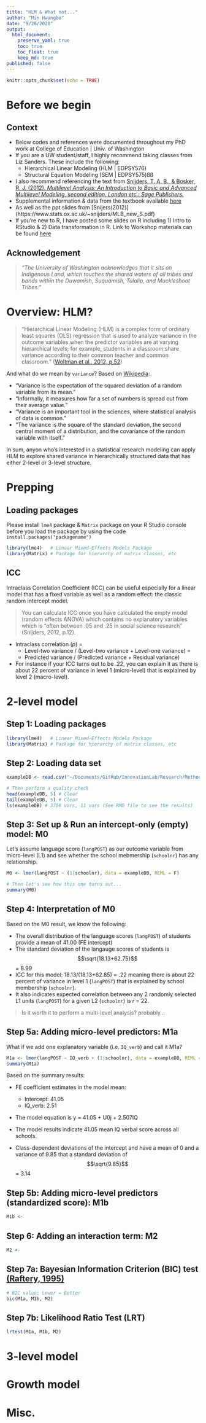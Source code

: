 ```yaml
---
title: "HLM & What not..."
author: "Min Hwangbo"
date: "9/28/2020"
output:
  html_document:
    preserve_yaml: true
    toc: true
    toc_float: true
    keep_md: true
published: false
---
```


```r
knitr::opts_chunk$set(echo = TRUE)
```

# Before we begin

## Context

* Below codes and references were documented throughout my PhD work at College of Education | Univ. of Washington
* If you are a UW student/staff, I highly recommend taking classes from Liz Sanders. These include the following: 
  * Hierarchical Linear Modeling (HLM | EDPSY576)
  * Structural Equation Modeling (SEM | EDPSY575)ßß
* I also recommend referencing the text from [Snijders, T. A. B., & Bosker, R. J. (2012). *Multilevel Analysis: An Introduction to Basic and Advanced Multilevel Modeling, second edition. London etc.: Sage Publishers.*](https://www.stats.ox.ac.uk/~snijders/mlbook.htm)
* Supplemental information & data from the textbook available [here](https://www.stats.ox.ac.uk/~snijders/mlbook.htm)
* As well as the ppt slides from [Snijers(2012)] (https://www.stats.ox.ac.uk/~snijders/MLB_new_S.pdf)
* If you're new to R, I have posted some slides on R including 1) Intro to RStudio & 2) Data transformation in R. Link to Workshop materials can be found [here](https://github.com/mhwangbo11/Workshop)

## Acknowledgement
>*“The University of Washington acknowledges that it sits on Indigenous Land, which touches the shared waters of all tribes and bands within the Duwamish, Suquamish, Tulalip, and Muckleshoot Tribes.”*
 
# Overview: HLM?
> "Hierarchical Linear Modeling (HLM) is a complex form of ordinary least squares (OLS) regression that is used to analyze variance in the outcome variables when the predictor variables are at varying hierarchical levels; for
example, students in a classroom share variance according to their common teacher and common classroom." ([Woltman et al., 2012, p.52](http://www.tqmp.org/RegularArticles/vol08-1/p052/p052.pdf))

And what do we mean by `variance`? Based on [Wikipedia](https://en.wikipedia.org/wiki/Variance):

* "Variance is the expectation of the squared deviation of a random variable from its mean."
* "Informally, it measures how far a set of numbers is spread out from their average value." 
* "Variance is an important tool in the sciences, where statistical analysis of data is common."
* "The variance is the square of the standard deviation, the second central moment of a distribution, and the covariance of the random variable with itself."

In sum, anyon who's interested in a statistical research modeling can apply HLM to explore shared variance in hierarchically structured data that has either 2-level or 3-level structure.

# Prepping
## Loading packages
Please install `lme4` package & `Matrix` package on your R Studio console before you load the package by using the code `install.packages("packagename")`
```r
library(lme4)   # Linear Mixed-Effects Models Package
library(Matrix) # Package for hierarchy of matrix classes, etc
```

## ICC
Intraclass Correlation Coefficient (ICC) can be useful especially for a linear model that has a fixed variable as well as a random effect: the classic random intercept model. 

> You can calculate ICC once you have calculated the empty model (random effects ANOVA) which contains no explanatory variables which is "often between .05 and .25 in social science research" (Snijders, 2012, p.12).

* Intraclass correlation (*p*) = 
  * Level-two variance / (Level-two variance + Level-one variance) = 
  * Predicted variance / (Predicted variance + Residual variance)
* For instance if your ICC turns out to be .22, you can explain it as there is about 22 percent of variance in level 1 (micro-level) that is explained by level 2 (macro-level).

# 2-level model

## Step 1: Loading packages
```r
library(lme4)   # Linear Mixed-Effects Models Package
library(Matrix) # Package for hierarchy of matrix classes, etc
```

## Step 2: Loading data set
```r
exampleDB <- read.csv("~/Documents/GitHub/InnovationLab/Research/Methodology/HLM/Data/mlbook2_r.dat", sep="") # This will need to be changed based on which directory you saved your data file. Data file available from Snijders's website referred in `context` section.

# Then perform a quality check
head(exampleDB, 5) # Clear
tail(exampleDB, 5) # Clear
ls(exampleDB) # 3758 vars, 11 vars (See RMD file to see the results)
```

## Step 3: Set up & Run an intercept-only (empty) model: M0

Let's assume language score (`langPOST`) as our outcome variable from micro-level (L1) and see whether the school mebmership (`schoolnr`) has any relationship.
```r
M0 <- lmer(langPOST ~ (1|schoolnr), data = exampleDB, REML = F)

# Then let's see how this one turns out...
summary(M0)
```
## Step 4: Interpretation of M0
Based on the M0 result, we know the following: 

* The overall distribution of the language scores (`langPOST`) of students provide a mean of 41.00 (FE intercept)
* The standard deviation of the langauge scores of students is $$\sqrt{18.13+62.75}$$= 8.99
* ICC for this model: 18.13/(18.13+62.85) = .22 meaning there is about 22 percent of variance in level 1 (`langPOST`) that is explained by school membership (`schoolnr`).
* It also indicates expected correlation between any 2 randomly selected L1 units (`langPOST`) for a given L2 (`schoolnr`) is *r* = 22.

> Is it worth it to perform a multi-level analysis? probably...

## Step 5a: Adding micro-level predictors: M1a
What if we add one explanatory variable (i.e. `IQ_verb`) and call it M1a?
```r
M1a <- lmer(langPOST ~ IQ_verb + (1|schoolnr), data = exampleDB, REML = F)
summary(M1a)
```
Based on the summary results:

* FE coefficient estimates in the model mean: 
  * Intercept: 41.05
  * IQ_verb: 2.51
* The model equation is y = 41.05 + U0j + 2.507IQ
* The model results indicate 41.05 mean IQ verbal score across all schools. 

* Class-dependent deviations of the intercept and have a mean of 0 and a variance of 9.85 that a standard deviation of $$\sqrt{9.85}$$= 3.14


## Step 5b: Adding micro-level predictors (standardized score): M1b
```r
M1b <-
```

## Step 6: Adding an interaction term: M2
```r
M2 <-
```

## Step 7a: Bayesian Information Criterion (BIC) test [(Raftery, 1995)](https://www.jstor.org/stable/271063)
```r
# BIC value: Lower = Better
bic(M1a, M1b, M2)
```

## Step 7b: Likelihood Ratio Test (LRT)
```r
lrtest(M1a, M1b, M2)
```



# 3-level model

# Growth model

# Misc.
